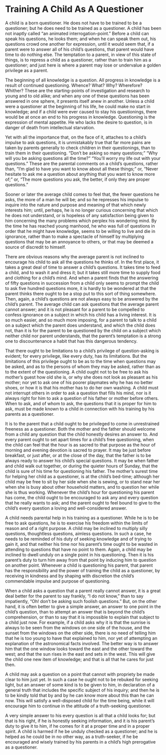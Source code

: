 # Training A Child As A Questioner

A child is a born questioner. He does not have to be trained to be a questioner; but he does need to be trained as a questioner. A child has been not inaptly called "an animated interrogation-point." Before a child can speak his questions, he looks them; and when he can speak them out, his questions crowd one another for expression, until it would seem that, if a parent were to answer all of his child's questions, that parent would have time to do nothing else. The temptation to a parent, in view of this state of things, is to repress a child as a questioner, rather than to train him as a questioner; and just here is where a parent may lose or undervalue a golden privilege as a parent.

The beginning of all knowledge is a question. All progress in knowledge is a result of continued questioning. Whence? What? Why? Wherefore? Whither? These are the starting-points of investigation and research to young and to old alike; and when any one of these questions has been answered in one sphere, it presents itself anew in another. Unless a child were a questioner at the beginning of his life, he could make no start in knowledge; and if a child were ever caused to stay his questionings, there would be at once an end to his progress in knowledge. Questioning is the expression of mental appetite. He who lacks the desire to question, is in danger of death from intellectual starvation.

Yet with all the importance that, on the face of it, attaches to a child's impulse to ask questions, it is unmistakably true that far more pains are taken by parents generally to check children in their questionings, than to train them in their questioning. "Don't be asking so many questions;" "Why will you be asking questions all the time?" "You'll worry my life out with your questions." These are the parental comments on a child's questions, rather than, "I'm glad to have you want to know about all these things;" or, "Never hesitate to ask me a question about anything that you want to know more of;" or, "The more questions you ask, the better, if only they are proper questions."

Sooner or later the average child comes to feel that, the fewer questions he asks, the more of a man he will be; and so he represses his impulse to inquire into the nature and purpose and meaning of that which newly interests him; until, perhaps, he is no longer curious concerning that which he does not understand, or is hopeless of any satisfaction being given to him concerning the many problems which perplex his wondering mind. By the time he has reached young manhood, he who was full of questions in order that he might have knowledge, seems to be willing to live and die in ignorance, rather than to make a spectacle of himself by multiplying questions that may be an annoyance to others, or that may be deemed a source of discredit to himself.

There are obvious reasons why the average parent is not inclined to encourage his child to ask all the questions he thinks of. In the first place, it takes a great deal of time to answer a child's questions. It takes time to feed a child, and to wash it and dress it; but it takes still more time to supply food and clothing for a child's mind. And when a parent finds that the answering of fifty questions in succession from a child only seems to prompt the child to ask five hundred questions more, it is hardly to be wondered at that the parent thinks there ought to be a stop put to this sort of thing somewhere. Then, again, a child's questions are not always easy to be answered by the child's parent. The average child can ask questions that the average parent cannot answer; and it is not pleasant for a parent to be compelled to confess ignorance on a subject in which his child has a living interest. It is so much easier, and so much more imposing, for a parent to talk to a child on a subject which the parent does understand, and which the child does not, than it is for the parent to be questioned by the child on a subject which neither child nor parent understands, that the parent's temptation is a strong one to discountenance a habit that has this dangerous tendency.

That there ought to be limitations to a child's privilege of question-asking is evident; for every privilege, like every duty, has its limitations. But the limitations of this privilege ought to be as to the time when questions may be asked, and as to the persons of whom they may be asked, rather than as to the extent of the questioning. A child ought not to be free to ask his mother's guest how old she is, or why she does not look as pleasant as his mother; nor yet to ask one of his poorer playmates why he has no better shoes, or how it is that his mother has to do her own washing. A child must not interrupt others in order to ask a question that fills his mind, nor is it always right for him to ask a question of his father or mother before others. When to ask, and of whom to ask, the questions that it is proper for him to ask, must be made known to a child in connection with his training by his parents as a questioner.

It is to the parent that a child ought to be privileged to come in unrestrained freeness as a questioner. Both the mother and the father should welcome from a child any question that the child honestly desires an answer to. And every parent ought to set apart times for a child's free questioning, when the child can feel that the hour is as sacred to that purpose as the hour of morning and evening devotion is sacred to prayer. It may be just before breakfast, or just after, or at the close of the day, that the father is to be always ready to answer his child's special questions. It may be when father and child walk out together, or during the quieter hours of Sunday, that the child is sure of his time for questioning his father. The mother's surest time for helping her child as a questioner, is at the child's bed-time; although her child may be free to sit by her side when she is sewing, or to stand near her when she is busy about other household matters, and to question her while she is thus working. Whenever the child's hour for questioning his parent has come, the child ought to be encouraged to ask any and every question that he really wants to ask; and the parent ought to feel bound to give to the child's every question a loving and well-considered answer.

A child needs parental help in his training as a questioner. While he is to be free to ask questions, he is to exercise his freedom within the limits of reason and of a right purpose. A child may be inclined to multiply silly questions, thoughtless questions, aimless questions. In such a case, he needs to be reminded of his duty of seeking knowledge and of trying to gain it, and that neither his time nor his parent's time ought to be wasted in attending to questions that have no point to them. Again, a child may be inclined to dwell unduly on a single point in his questioning. Then it is his parent's duty to turn him away from that point by inducing him to question on another point. Whenever a child is questioning his parent, that parent has the responsibility and the power of training the child as a questioner, by receiving in kindness and by shaping with discretion the child's commendable impulse and purpose of questioning.

When a child asks a question that a parent really cannot answer, it is a great deal better for the parent to say frankly, "I do not know," than to say impatiently, "Oh! don't be asking such foolish questions." But, on the other hand, it is often better to give a simple answer, an answer to one point in the child's question, than to attempt an answer that is beyond the child's comprehension, or than to say that it is impossible to explain that subject to a child just now. For example, if a child asks why it is that the sunrise is always to be seen from the windows on one side of the house, and the sunset from the windows on the other side, there is no need of telling him that he is too young to have that explained to him, nor yet of attempting an explanation of the astronomical facts involved. The better way is to answer him that the one window looks toward the east and the other toward the west; and that the sun rises in the east and sets in the west. This will give the child one new item of knowledge; and that is all that he cares for just then.

A child may ask a question on a point that cannot with propriety be made clear to him just yet. In such a case he ought not to be rebuked for seeking light, but an answer of some kind is to be given to him, in declaration of a general truth that includes the specific subject of his inquiry; and then he is to be kindly told that by and by he can know more about this than he can now. This will satisfy a well-disposed child for the time being, while it will encourage him to continue in the attitude of a truth-seeking questioner.

A very simple answer to his every question is all that a child looks for; but that is his right, if he is honestly seeking information, and it is his parent's duty to give it to him, if he comes for it at a proper time and in a proper spirit. A child is harmed if he be unduly checked as a questioner; and he is helped as he could be in no other way, as a truth-seeker, if he be encouraged and wisely trained by his parents in a child's high prerogative as a questioner.